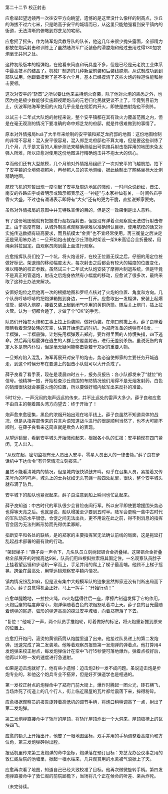 

第二十二节 校正射击

应愈举起望远镜再一次往安平方向眺望，遗憾的是这里没什么像样的制高点，沙丘的海拔不过六七米，只是略高于安平的城墙而已，从这里只能勉强看到安平镇内的街道，无法清晰的俯瞰到郑芝龙的宅邸。

应愈摇了摇头，作为陆军炮兵教导队的队长，他这几年来很少抛头露面，全部精力都放在炮兵射击和训练上了虽然陆海军广泛装备的滑膛炮和他过去用过得130加农炮毫无共同之处。

这种初级版本的榴弹炮，在他看来简直和玩具差不多，但是已经是元老院工业体系中最高技术的结晶了。机械厂制造的几种新型前装和后装线膛炮，从试制成功到到部队试用，他跟着摸索了差不多六个月，基本已经摸清了这些火炮的弹道性能和射击要领。

这次对安平的“斩首”之所以要让他来主持炮火奇袭，除了他对火炮的熟悉之外，也因为他是极少数能够实施超视距炮击的元老归化民就更谈不上了。毕竟到目前为止，伏波军陆海军使用的火炮几乎全是在视距内开火，即使是曲射炮也不例外。

以试三十二年式大队炮的射程来说，整个安平镇都在其有效火力覆盖范围之内，但是在毫无观测的情况下要准确的命中郑芝龙的府邸，就是件很难做到的事情了。

原本对外情报局huā了大半年来绘制的安平镇和郑芝龙府邸的地图：这份地图绘制的非常不容易：混入安平很容易，混入郑芝龙府邸也不算太难，但是要这些训练了几个月，几乎是文盲的人用步测法来精确测绘出可供炮兵射击指挥用的地图未免太强人所难，所以应愈对使用这份地图进行精确炮击并不抱太大的信心。

幸而他们还有大型航模，几个月前对外情报局组织了一次对安平的飞越航拍，拍下了安平镇的全境俯视照片，再参照人员的实地测绘，据此绘制出了网格坐标大比例精确地图。

航模飞机的短暂出现一度引起了安平及周边地区的骚动，一时间众说纷纭，晋江、南安的各路庙宇或者明示或暗示都表示这一“神迹”与本家神仙有关，一时间各庙宇香火大盛。不过也有谶语表示即将有“大灾”还有的更为干脆，直接说郑家要完。

虽然对外情报局的意图中并无特殊宣传的目的，但是这一效果倒是出人意料。

有了这份地图他就有把握进行超视距射击，但是没有弹着点观察就无法进行射击修正。由于高度有限，从城外制高点观察落弹难以准确辨认目标，使用航模的话又对实施传送数据有较高要求，而且航模太“金贵”也不宜经常使用。再三衡量之后决定还是采用笨办法：一旦开始炮击就在沙丘顶临时架设一架9米高铝合金折叠梯，用绳索斜拉固定。由观察员爬到最上面进行观察。

应愈指挥队员们挖了一个坑，将火炮设好，在校正位置无误之后，仔细的用定位桩做好标记。架退炮的移动幅度太大，每次射击之后都会有较大的幅度的位置变化，难以精确的校正参数。虽然试三十二年式大队炮安装了摩擦片制退系统，但是毕竟不是真正的管退炮，射击之后炮身依然有小幅度的移动，应愈试了很多次，最终采取了这种土办法来解决。

安置好炮位之后他再一次的根据地图和罗经点核对了火炮的位置、角度和方向。几个队员哼哧哼哧的把炮弹箱搬到身边，一一打开。应愈取出一发榴弹，安装上起爆信管，装填入炮膛，接着又装上起到闭气作用的黄铜药筒。随后关上炮闩，插上拉火管。认为一切都合适了，才做了个“OK”的手势。

队员们开始在火炮和工事上拉上伪装网，做好伪装。在炮口前撒上水。薛子良眯着眼睛看着渐渐破晓的天空，估算开始炮击的时机。为郑府准备的炮弹有40发，一半榴弹，一半榴霰弹。计划先用榴弹轰击郑府，要炸得里面的人惊慌失措，四下逃命。然后再用榴霰弹在逃生的人群上空覆盖射击，进行无差别杀伤。虽说死伤的肯定大多是府内仆役，但是毫无疑问能够击毙若干郑家的重要人物。

一旦郑府陷入混乱，海军再展开对安平的炮击，势必迫使郑家的主要任务开城逃走，到这个时候分布在要道上的狙击小队就可以大开杀戒了。

薛子良看了看手表，现在是凌晨四时五十，报务员报告：各小队都发来了“就位”的信号。他精神一振，开始检查沙丘周围的布防情况他们用得不是无烟发射药，白色的硝烟很快就会暴露火炮的位置，所以要做好城内敌军出来反扑的准备。

5时12分，一声沉闷的炮声远远的传来，并不比远处的雷声大多少。薛子良和应愈不由自主的朝着围头湾方向望去：终于开始了！

炮声愈来愈密集，黑色的浓烟开始出现在地平线上。薛子良虽然不知道具体的战况，但是从指挥部传来的只言片语知道战斗进行的很是顺利当然了，也不大可能不顺利，在薛子良看来这简直就是欺负人的表现。

从望远镜里，看到安平城头开始骚动起来，根据各小队的汇报：安平镇现在四门紧闭，无人出入。

“从现在起，密切监视有无人员出入安平，零星人员出入的一律击毙。”薛子良在步话机中下达命令“有异常情况立刻报告。”

虽然不能看清城内的情况，但是城内很快钟鼓齐鸣，似乎在召集人员，紧接着又传来号角的呜呜声，城头上的士兵犹如无头苍蝇一般四处乱窜，很快，整个安平城头就布满了防兵。

安平城下的船队也紧张起来，薛子良注意到船上瞬间也忙乱起来。

薛子良知道：中古时代的军队很少会冒险夜间行军。所以安平即使要增援围头势必也得等天亮之后。也就是说，船队增援至少要到五时半。陆军会更晚一些中古时代的军队动员水平很低，仓促之间无法出兵，更不用说在此之前，得不到消息的指挥官会因为无法判断形势而先得优柔寡断。

掐断安平和各处的联络，是的郑家的主要指挥官无法确认前线的局面，这是拖延打乱起战术部署的最有效的行动。

“架起梯子！”薛子良一声令下，几名队员立刻树起铝合金折叠梯。这架铝合金折叠梯全部展开的时候高达9米，队员们用四根斜拉索将其固定住，一名观察队员脖子上挂着望远镜和步话机一窜而上，手足并用的爬上了梯子最高端。他顾不上梯子摇晃，跨坐在最高处，用望远镜观察安平镇内情况。

镇内情况纷乱如麻，但是没有集中大规模军队的迹象显然郑家还没有判断出局面下决心。薛子良觉得机会正好，马上一挥手：“开始行动！”

应愈单腿跪地，一拉拉火绳，m火炮猛得往后一座，摩擦片制退发挥了它的作用，火炮后座的幅度非常小，炮弹伴随着白色的浓烟怒吼着冲上天。薛子良的目光最随着炮弹的尾迹，弧形的弹道高高的掠过安平城墙，向着郑府落了下去。

“复位！”他喊了一声，两个队员手推炮轮，盯着做好的标记，将火炮重新推到原来的位置上。

应愈打开炮闩，滚烫的黄铜药筒从炮膛里退了出来。他接过队员递上的第二发炮弹，迅速完成了第二发装填。他等着观察员报告第一发炮弹的弹着点。他打算用4发炮弹来校正射点，每发炮弹估计在空中飞行15秒便可落地爆炸。弹着点校好后，他再以10秒一发的速度进行急速射。

如果是迫击炮就好了。他有些小遗憾：迫击炮2秒一发不成问题。虽说迫击炮是步炮专业的，和他这个炮兵专业不搭界，但是好歹弹道学也是相通的。

第一发校正射点的炮弹命中了郑府门前大街上，爆炸时腾起一团火光，砖石横飞，当场炸死了街道上的几个行人，街上临近房屋的瓦片都给震落下来，摔得粉碎。

应愈根据观察员的报告旋转着高低机的调节手柄，将炮口稍稍调高了一点，射出了第二发炮弹。

第二发炮弹直接命中了轿厅的屋顶，将轿厅屋顶炸出一个大洞来，屋顶檐槽上的瓦块四飞。

应愈的额头上开始出汗，他瞥了一眼地图坐标，双手并用的手柄调整着高度角和方位角，第三发炮弹砰得出膛。

报话机里传来第三发炮弹的命中坐标，炮弹落在预订目标：郑芝龙办公议事之用的敦仁阁后院的池塘里，掀起一根水柱来，几只观赏用的水禽被气浪掀上了天。

应愈再次看了地图，知道自己已经大致校准了目标。他再次微微旋转手柄。第四发炮弹直接命中了敦仁阁的前院廊檐下，当场将几个正在候命的听差、亲兵炸死。

（未完待续。

